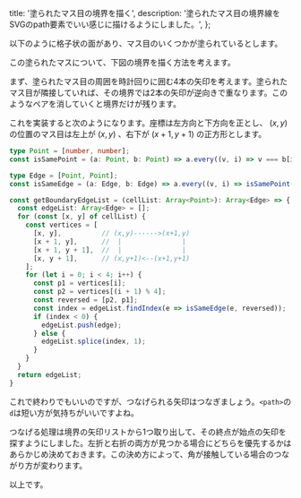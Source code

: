   title: '塗られたマス目の境界を描く',
  description: '塗られたマス目の境界線をSVGのpath要素でいい感じに描けるようにしました。',
};

以下のように格子状の面があり、マス目のいくつかが塗られているとします。

<Figure id="svg1" type="image" caption="塗られたマス目">
  <BoundaryTracing.Svg cells={cells2024}>
    <BoundaryTracing.Grid strokePx={2} style={{color: 'var(--gjGray3)'}} />
    <BoundaryTracing.Cells style={{color: 'var(--gjGray5)'}} />
  </BoundaryTracing.Svg>
</Figure>

この塗られたマスについて、下図の境界を描く方法を考えます。

<Figure id="svg2" type="image" caption="描きたい境界線">
  <BoundaryTracing.Svg cells={cells2024}>
    <BoundaryTracing.Grid strokePx={2} style={{color: 'var(--gjGray3)'}} />
    <BoundaryTracing.Boundary strokePx={4} style={{color: 'var(--gjRed6)'}} />
  </BoundaryTracing.Svg>
</Figure>

まず、塗られたマス目の周囲を時計回りに囲む4本の矢印を考えます。塗られたマス目が隣接していれば、その境界では2本の矢印が逆向きで重なります。このようなペアを消していくと境界だけが残ります。

<Figure id="svg3" type="image" caption="マス目を時計回りに一周する4本の矢印を考えます。">
  <BoundaryTracing.Svg cells={cells2024} viewBox="-0.5 -0.5 4 2">
    <BoundaryTracing.Grid strokePx={2} style={{color: 'var(--gjGray3)'}} />
    <BoundaryTracing.Cells style={{color: 'var(--gjGray3)'}} />
    <BoundaryTracing.AllEdges strokePx={4} modulo={2} remainder={0} style={{color: 'var(--gjGreen6)'}} />
    <BoundaryTracing.AllEdges strokePx={4} modulo={2} remainder={1} style={{color: 'var(--gjBlue6)'}} />
  </BoundaryTracing.Svg>
</Figure>

<Figure id="svg4" type="image" caption="重なる矢印を消すと境界だけ残ります。">
  <BoundaryTracing.Svg cells={cells2024} viewBox="-0.5 -0.5 4 2">
    <BoundaryTracing.Grid strokePx={2} style={{color: 'var(--gjGray3)'}} />
    <BoundaryTracing.Cells style={{color: 'var(--gjGray3)'}} />
    <BoundaryTracing.BoundaryEdges strokePx={4} style={{color: 'var(--gjBlue6)'}} />
    <BoundaryTracing.NonBoundaryEdges strokePx={4} style={{color: 'var(--gjRed6)'}} className={style.blink} />
  </BoundaryTracing.Svg>
  <BoundaryTracing.Svg cells={cells2024}>
    <BoundaryTracing.Grid strokePx={2} style={{color: 'var(--gjGray3)'}} />
    <BoundaryTracing.Cells style={{color: 'var(--gjGray3)'}} />
    <BoundaryTracing.BoundaryEdges strokePx={4} style={{color: 'var(--gjBlue6)'}} />
    <BoundaryTracing.CellDelimiters strokePx={4} style={{color: 'var(--gjRed6)'}} className={style.blink} />
  </BoundaryTracing.Svg>
</Figure>

これを実装すると次のようになります。座標は左方向と下方向を正とし、 $(x,y)$ の位置のマス目は左上が
$(x,y)$ 、右下が $(x+1,y+1)$ の正方形とします。

```typescript
type Point = [number, number];
const isSamePoint = (a: Point, b: Point) => a.every((v, i) => v === b[i]);

type Edge = [Point, Point];
const isSameEdge = (a: Edge, b: Edge) => a.every((v, i) => isSamePoint(v, b[i]));

const getBoundaryEdgeList = (cellList: Array<Point>): Array<Edge> => {
  const edgeList: Array<Edge> = [];
  for (const [x, y] of cellList) {
    const vertices = [
      [x, y],          // (x,y)------>(x+1,y)
      [x + 1, y],      //  |               |
      [x + 1, y + 1],  //  |               |
      [x, y + 1],      // (x,y+1)<--(x+1,y+1)
    ];
    for (let i = 0; i < 4; i++) {
      const p1 = vertices[i];
      const p2 = vertices[(i + 1) % 4];
      const reversed = [p2, p1];
      const index = edgeList.findIndex(e => isSameEdge(e, reversed));
      if (index < 0) {
        edgeList.push(edge);
      } else {
        edgeList.splice(index, 1);
      }
    }
  }
  return edgeList;
}
```

これで終わりでもいいのですが、つなげられる矢印はつなぎましょう。`<path>`の`d`は短い方が気持ちがいいですよね。

<Figure id="svg5" type="image" caption="矢印を連結します。">
  <Suspense>
    <BoundaryTracing.NormalizeAnimationApp appId="p1" cells={cells2024} autoPlay/>
  </Suspense>
</Figure>

つなげる処理は境界の矢印リストから1つ取り出して、その終点が始点の矢印を探すようにしました。左折と右折の両方が見つかる場合にどちらを優先するかはあらかじめ決めておきます。この決め方によって、角が接触している場合のつながり方が変わります。

<Figure id="svg6" type="image" caption="左折優先と右折優先でつながり方が変わります。クリックで塗りを編集できます。">
  <Suspense>
    <BoundaryTracing.NormalizeAnimationApp appId="p2" cells={cellsWithHoles} displayTurnType/>
  </Suspense>
</Figure>

以上です。
